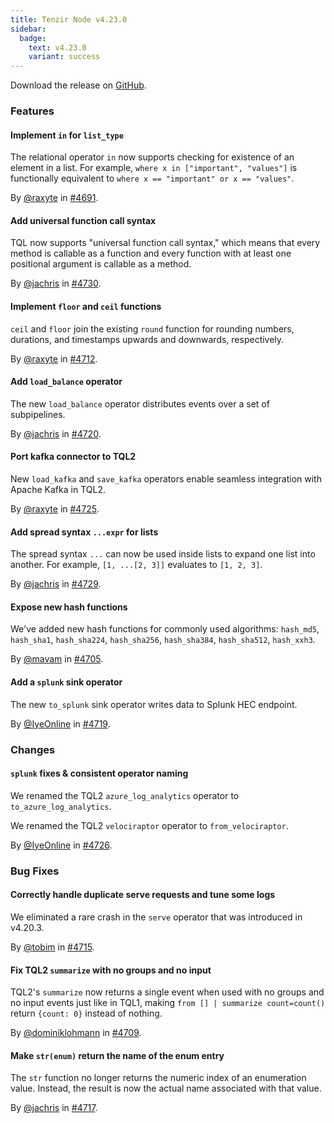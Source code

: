 ```yaml
---
title: Tenzir Node v4.23.0
sidebar:
  badge:
    text: v4.23.0
    variant: success
---
```


Download the release on [GitHub](https://github.com/tenzir/tenzir/releases/tag/v4.23.0).

### Features

#### Implement `in` for `list_type`

The relational operator `in` now supports checking for existence of an element
in a list. For example, `where x in ["important", "values"]` is functionally
equivalent to `where x == "important" or x == "values"`.

By [@raxyte](https://github.com/raxyte) in [#4691](https://github.com/tenzir/tenzir/pull/4691).

#### Add universal function call syntax

TQL now supports "universal function call syntax," which means that every method
is callable as a function and every function with at least one positional
argument is callable as a method.

By [@jachris](https://github.com/jachris) in [#4730](https://github.com/tenzir/tenzir/pull/4730).

#### Implement `floor` and `ceil` functions

`ceil` and `floor` join the existing `round` function for rounding numbers,
durations, and timestamps upwards and downwards, respectively.

By [@raxyte](https://github.com/raxyte) in [#4712](https://github.com/tenzir/tenzir/pull/4712).

#### Add `load_balance` operator

The new `load_balance` operator distributes events over a set of subpipelines.

By [@jachris](https://github.com/jachris) in [#4720](https://github.com/tenzir/tenzir/pull/4720).

#### Port kafka connector to TQL2

New `load_kafka` and `save_kafka` operators enable seamless integration with
Apache Kafka in TQL2.

By [@raxyte](https://github.com/raxyte) in [#4725](https://github.com/tenzir/tenzir/pull/4725).

#### Add spread syntax `...expr` for lists

The spread syntax `...` can now be used inside lists to expand one list into
another. For example, `[1, ...[2, 3]]` evaluates to `[1, 2, 3]`.

By [@jachris](https://github.com/jachris) in [#4729](https://github.com/tenzir/tenzir/pull/4729).

#### Expose new hash functions

We've added new hash functions for commonly used algorithms: `hash_md5`,
`hash_sha1`, `hash_sha224`, `hash_sha256`, `hash_sha384`, `hash_sha512`,
`hash_xxh3`.

By [@mavam](https://github.com/mavam) in [#4705](https://github.com/tenzir/tenzir/pull/4705).

#### Add a `splunk` sink operator

The new `to_splunk` sink operator writes data to Splunk HEC endpoint.

By [@IyeOnline](https://github.com/IyeOnline) in [#4719](https://github.com/tenzir/tenzir/pull/4719).

### Changes

#### `splunk` fixes & consistent operator naming

We renamed the TQL2 `azure_log_analytics` operator to `to_azure_log_analytics`.

We renamed the TQL2 `velociraptor` operator to `from_velociraptor`.

By [@IyeOnline](https://github.com/IyeOnline) in [#4726](https://github.com/tenzir/tenzir/pull/4726).

### Bug Fixes

#### Correctly handle duplicate serve requests and tune some logs

We eliminated a rare crash in the `serve` operator that was introduced in
v4.20.3.

By [@tobim](https://github.com/tobim) in [#4715](https://github.com/tenzir/tenzir/pull/4715).

#### Fix TQL2 `summarize` with no groups and no input

TQL2's `summarize` now returns a single event when used with no groups and no
input events just like in TQL1, making `from [] | summarize count=count()`
return `{count: 0}` instead of nothing.

By [@dominiklohmann](https://github.com/dominiklohmann) in [#4709](https://github.com/tenzir/tenzir/pull/4709).

#### Make `str(enum)` return the name of the enum entry

The `str` function no longer returns the numeric index of an enumeration value.
Instead, the result is now the actual name associated with that value.

By [@jachris](https://github.com/jachris) in [#4717](https://github.com/tenzir/tenzir/pull/4717).
